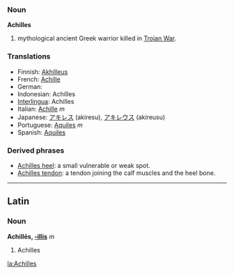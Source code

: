 === Noun ===
'''Achilles'''

# mythological ancient Greek warrior killed in [[Trojan War]]. 

=== Translations ===
* Finnish: [[Akhilleus]]
* French: [[Achille]] 
* German: [[]] 
* Indonesian: Achilles
* [[Interlingua]]: Achilles
* Italian: [[Achille]]  ''m''
* Japanese: [[アキレス]] (akiresu), [[アキレウス]] (akireusu)
* Portuguese: [[Aquiles]] ''m''
* Spanish: [[Aquiles]]

=== Derived phrases ===
*[[Achilles heel]]: a small vulnerable or weak spot.
*[[Achilles tendon]]: a tendon joining the calf muscles and the heel bone.
----
==Latin==
===Noun===
'''Achillēs, [[Wiktionary Appendix:Latin third declension|-illis]]''' ''m''

#Achilles

[[la:Achilles]]